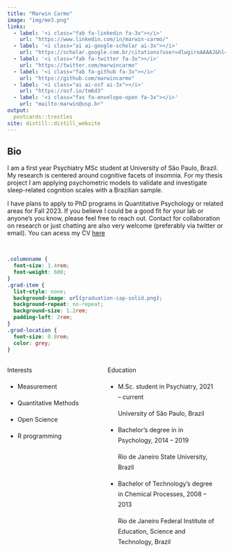```yaml
---
title: "Marwin Carmo"
image: "img/me3.png"
links:
  - label: '<i class="fab fa-linkedin fa-3x"></i>'
    url: "https://www.linkedin.com/in/marwin-carmo/"
  - label: '<i class="ai ai-google-scholar ai-3x"></i>'
    url: "https://scholar.google.com.br/citations?user=dlwgiroAAAAJ&hl=pt-BR"
  - label: '<i class="fab fa-twitter fa-3x"></i>'
    url: "https://twitter.com/marwincarmo"
  - label: '<i class="fab fa-github fa-3x"></i>'
    url: "https://github.com/marwincarmo"
  - label: '<i class="ai ai-osf ai-3x"></i>'
    url: "https://osf.io/tm6d3"
  - label: '<i class="fas fa-envelope-open fa-3x"></i>'
    url: "mailto:marwin@usp.br"
output:
  postcards::trestles
site: distill::distill_website
---
```


## Bio

I am a first year Psychiatry MSc student at University of São Paulo, Brazil. My research is centered around cognitive facets of insomnia. For my thesis project I am applying psychometric models to validate and investigate sleep-related cognition scales with a Brazilian sample.

I have plans to apply to PhD programs in Quantitative Psychology or related areas for Fall 2023. If you believe I could be a good fit for your lab or anyone's you know, please feel free to reach out. Contact for collaboration on research or just chatting are also very welcome (preferably via twitter or email). You can acess my CV [here](https://marwincarmo.github.io/cv/cv-compact-v1.pdf)

<br>

<!-- Source: https://github.com/etiennebacher/personal_website_distill/blob/master/index.Rmd -->

```css
.columnname {
  font-size: 1.4rem; 
  font-weight: 600;
}
.grad-item {
  list-style: none; 
  background-image: url(graduation-cap-solid.png); 
  background-repeat: no-repeat;  
  background-size: 1.2rem; 
  padding-left: 2rem;
}
.grad-location {
  font-size: 0.8rem;
  color: grey;
}
```

:::: {style="display: grid; grid-template-columns: 40% 50%; grid-column-gap: 30px; line-height: 1.5rem;"}

::: {}
<span class = "columnname"> Interests </span>

* Measurement

* Quantitative Methods

* Open Science

* R programming
:::

::: {}
<span class = "columnname"> Education </span>

<ul>
 
<li class = "grad-item">   M.Sc. student in Psychiatry, 2021 -- current <br> <p class = "grad-location"> University of São Paulo, Brazil </p> </li>
<li class = "grad-item">   Bachelor's degree in in Psychology, 2014 -- 2019 <br>
<p class = "grad-location"> Rio de Janeiro State University, Brazil </p> </li>
<li class = "grad-item">   Bachelor of Technology's degree in Chemical Processes, 2008 -- 2013 <br> <p class = "grad-location"> Rio de Janeiro Federal Institute of Education, Science and Technology, Brazil </p> 
</li>

</ul>
:::
::::
